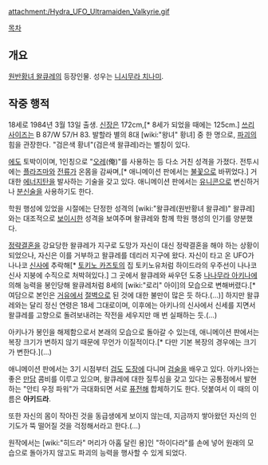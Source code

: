 attachment:/Hydra_UFO_Ultramaiden_Valkyrie.gif

[[목차]]

== 개요 ==
[[원반황녀 왈큐레]]의 등장인물. 성우는 [[니시무라 치나미]].

== 작중 행적 ==
18세로 1984년 3월 13일 출생. [[신장]]은 172cm,[* 8세가 되었을 때에는 125cm.] [[쓰리사이즈]]는 B 87/W 57/H 83. 발할라 별의 8대 [wiki:"왕녀" 황녀] 중 한 명으로, [[파괴]]의 힘을 관장한다. "검은색 황녀"(검은색 왈큐레)라는 별칭이 있다.

[[에도]] 토박이이며, 1인칭으로 "[[오레]](俺)"를 사용하는 등 다소 거친 성격을 가졌다. 전투시에는 [[플라즈마]]와 [[전류]]가 온몸을 감싸며,[* 애니메이션 판에서는 [[불꽃]]으로 바뀌었다.] 거대한 [[에너지탄]]을 발사하는 기술을 갖고 있다. 애니메이션 판에서는 [[유니콘]]으로 변신하거나 [[분신술]]을 사용하기도 한다.

학원 행성에 있었을 시절에는 단정한 성격의 [wiki:"왈큐레(원반황녀 왈큐레)" 왈큐레]와는 대조적으로 [[보이시]]한 성격을 보여주며 왈큐레와 함께 학원 행성의 인기를 양분했다.

[[정략결혼]]을 강요당한 왈큐레가 지구로 도망가 자신이 대신 정략결혼을 해야 하는 상황이 되었으나, 자신은 이를 거부하고 왈큐레를 데리러 지구에 왔다. 자신이 타고 온 UFO가 나나코 [[신사]]에 추락해[* [[토키노 카즈토]]의 집 토키노유처럼 하이드라의 우주선이 나나코 신사 지붕에 수직으로 처박혀있다.] 그 곳에서 왈큐레와 싸우던 도중 [[나나무라 아키나]]에 의해 능력을 봉인당해 왈큐레처럼 8세의 [wiki:"로리" 아이]의 모습으로 변해버렸다.[* 여담으로 본인은 [[거유]]에서 [[절벽]]으로 된 것에 대한 불만이 많은 듯 하다.(...)] 하지만 왈큐레와는 달리 정신 연령은 18세 그대로이며, 이후에는 아키나의 신사에서 신세를 지면서 왈큐레를 고향으로 돌려보내려는 작전을 세우지만 매 번 실패하는 듯.(...)

아키나가 봉인을 해제함으로서 본래의 모습으로 돌아갈 수 있는데, 애니메이션 판에서는 복장 크기가 변하지 않기 때문에 무언가 이질적이다.[* 다만 기본 복장의 경우에는 크기가 변한다.](...)

애니메이션 판에서는 3기 시점부터 [[검도]] [[도장]]에 다니며 [[검술]]을 배우고 있다. 아키나와는 좋은 [[만담]] 콤비를 이루고 있으며, 왈큐레에 대한 질투심을 갖고 있다는 공통점에서 발현하는 "안티 우정 파워"가 극대화되면 서로 [[퓨전]]해 합체하기도 한다. 덧붙여서 이 때의 이름은 '''아키드라'''.

또한 자신의 몸이 작아진 것을 동급생에게 보이지 않는데, 지금까지 쌓아왔던 자신의 인기도가 뚝 떨어질 것을 걱정해서라고 한다.(...)

원작에서는 [wiki:"히드라" 머리가 아홉 달린 용]인 "하이다라"를 손에 넣어 원래의 모습으로 돌아가지 않고도 파괴의 능력을 행사할 수 있게 되었다.
